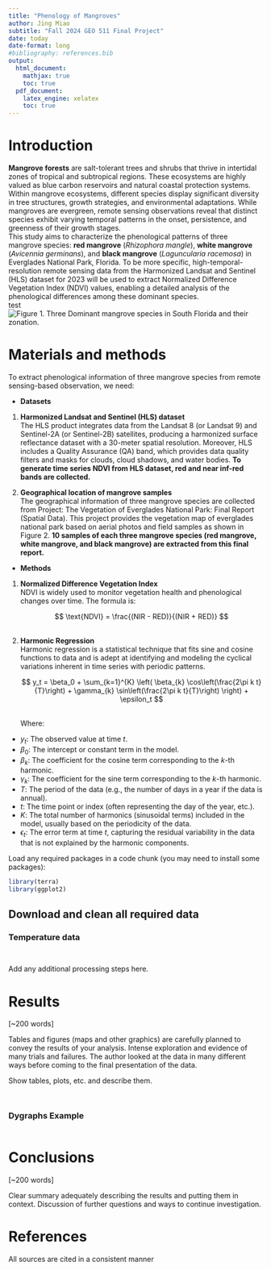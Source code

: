 ```yaml
---
title: "Phenology of Mangroves"
author: Jing Miao
subtitle: "Fall 2024 GEO 511 Final Project"
date: today
date-format: long
#bibliography: references.bib
output:
  html_document:
    mathjax: true
    toc: true
  pdf_document:
    latex_engine: xelatex
    toc: true
---
```


# Introduction

**Mangrove forests** are salt-tolerant trees and shrubs that thrive in intertidal zones of tropical and subtropical regions. These ecosystems are highly valued as blue carbon reservoirs and natural coastal protection systems. Within mangrove ecosystems, different species display significant diversity in tree structures, growth strategies, and environmental adaptations. While mangroves are evergreen, remote sensing observations reveal that distinct species exhibit varying temporal patterns in the onset, persistence, and greenness of their growth stages.<br> This study aims to characterize the phenological patterns of three mangrove species: **red mangrove** (*Rhizophora mangle*), **white mangrove** (*Avicennia germinans*), and **black mangrove** (*Laguncularia racemosa*) in Everglades National Park, Florida. To be more specific, high-temporal-resolution remote sensing data from the Harmonized Landsat and Sentinel (HLS) dataset for 2023 will be used to extract Normalized Difference Vegetation Index (NDVI) values, enabling a detailed analysis of the phenological differences among these dominant species.<br>
test
![**Figure 1.** Three Dominant mangrove species in South Florida and their zonation.](/data/dominant-mangrove-species-of-south-florida.png)

# Materials and methods

To extract phenological information of three mangrove species from remote sensing-based observation, we need:

-   **Datasets**
1.  **Harmonized Landsat and Sentinel (HLS) dataset**<br> The HLS product integrates data from the Landsat 8 (or Landsat 9) and Sentinel-2A (or Sentinel-2B) satellites, producing a harmonized surface reflectance dataset with a 30-meter spatial resolution. Moreover, HLS includes a Quality Assurance (QA) band, which provides data quality filters and masks for clouds, cloud shadows, and water bodies. **To generate time series NDVI from HLS dataset, red and near inf-red bands are collected.**

2.  **Geographical location of mangrove samples**<br> The geographical information of three mangrove species are collected from Project: The Vegetation of Everglades National Park: Final Report (Spatial Data). This project provides the vegetation map of everglades national park based on aerial photos and field samples as shown in Figure 2. **10 samples of each three mangrove species (red mangrove, white mangrove, and black mangrove) are extracted from this final report.**
-  **Methods**
1.  **Normalized Difference Vegetation Index**<br>
NDVI is widely used to monitor vegetation health and phenological changes over time. The formula is:<br>
<div style="text-align: center;">
$$
\text{NDVI} = \frac{(NIR - RED)}{(NIR + RED)}
$$
</div><br>
2.  **Harmonic Regression**<br>
Harmonic regression is a statistical technique that fits sine and cosine functions to data and is adept at identifying and modeling the cyclical variations inherent in time series with periodic patterns.<br>
<div style="text-align: center;">
$$
y_t = \beta_0 + \sum_{k=1}^{K} \left( \beta_{k} \cos\left(\frac{2\pi k t}{T}\right) + \gamma_{k} \sin\left(\frac{2\pi k t}{T}\right) \right) + \epsilon_t
$$
</div><br>
Where:

- $y_t$: The observed value at time $t$.
- $\beta_0$: The intercept or constant term in the model.
- $\beta_k$: The coefficient for the cosine term corresponding to the $k$-th harmonic.
- $\gamma_k$: The coefficient for the sine term corresponding to the $k$-th harmonic.
- $T$: The period of the data (e.g., the number of days in a year if the data is annual).
- $t$: The time point or index (often representing the day of the year, etc.).
- $K$: The total number of harmonics (sinusoidal terms) included in the model, usually based on the periodicity of the data.
- $\epsilon_t$: The error term at time $t$, capturing the residual variability in the data that is not explained by the harmonic components.

Load any required packages in a code chunk (you may need to install some packages):

```r
library(terra)
library(ggplot2)
```

## Download and clean all required data

### Temperature data

```r

```

```r

```

Add any additional processing steps here.

# Results

\[\~200 words\]

Tables and figures (maps and other graphics) are carefully planned to convey the results of your analysis. Intense exploration and evidence of many trials and failures. The author looked at the data in many different ways before coming to the final presentation of the data.

Show tables, plots, etc. and describe them.

```r

```

```r

```

### Dygraphs Example

```r

```

# Conclusions

\[\~200 words\]

Clear summary adequately describing the results and putting them in context. Discussion of further questions and ways to continue investigation.

# References

All sources are cited in a consistent manner
